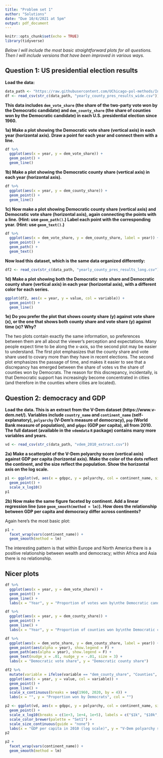 ```yaml
---
title: "Problem set 1"
author: "Solutions"
date: "Due 10/4/2021 at 5pm"
output: pdf_document
---
```


```r
knitr::opts_chunk$set(echo = TRUE)
library(tidyverse)
```

*Below I will include the most basic straightforward plots for all questions. Then I will include versions that have been improved in various ways.* 

## Question 1: US presidential election results 

**Load the data:** 

```r
data_path <- "https://raw.githubusercontent.com/UChicago-pol-methods/IntroQSS-F21/main/data/"
df <- read_csv(str_c(data_path, "yearly_county_pres_results_wide.csv"))
```

**This data includes `dem_vote_share` (the share of the two-party vote won by the Democratic candidate) and `dem_county_share` (the share of counties won by the Democratic candidate) in each U.S.\ presidential election since 1960.**

**1a) Make a plot showing the Democratic vote share (vertical axis) in each year (horizontal axis). Draw a point for each year and connect them with a line.**

```r
df %>% 
  ggplot(aes(x = year, y = dem_vote_share)) + 
  geom_point() + 
  geom_line()
```




**1b) Make a plot showing the Democratic county share (vertical axis) in each year (horizontal axis).**

```r
df %>% 
  ggplot(aes(x = year, y = dem_county_share)) + 
  geom_point() + 
  geom_line()
```


**1c) Now make a plot showing Democratic county share (vertical axis) and Democratic vote share (horizontal axis), again connecting the points with a line. (Hint: use `geom_path()`.) Label each point with the corresponding year. (Hint: use `geom_text()`.)** 


```r
df %>% 
  ggplot(aes(x = dem_vote_share, y = dem_county_share, label = year)) + 
  geom_point() + 
  geom_path() + 
  geom_text()
```



**Now load this dataset, which is the same data organized differently:**

```r
df2 <- read_csv(str_c(data_path, "yearly_county_pres_results_long.csv"))
```

**1d) Make a plot showing both the Democratic vote share and Democratic county share (vertical axis) in each year (horizontal axis), with a different color for each series.**


```r
ggplot(df2, aes(x = year, y = value, col = variable)) + 
  geom_point() + 
  geom_line()
```



**1e) Do you prefer the plot that shows county share (y) against vote share (x), or the one that shows both county share and vote share (y) against time (x)? Why?**

The two plots contain exactly the same information, so preferences between them are all about the viewer's perception and expectations. Many people expect time to be along the x-axis, so the second plot may be easier to understand. The first plot emphasizes that the county share and vote share used to covary more than they have in recent elections. The second plot emphasizes the passage of time, and makes it easier to see that a discrepancy has emerged between the share of votes vs the share of counties won by Democrats. The reason for this discrepancy, incidentally, is that Democratic support has increasingly become concentrated in cities (and therefore in the counties where cities are located).    

## Question 2: democracy and GDP

**Load the data. This is an extract from the V-Dem dataset (https://www.v-dem.net/). Variables include `country_name` and `continent_name` (self-explanatory), `polyarchy` (V-Dem's measure of democracy), `pop` (World Bank measure of population), and `gdppc` (GDP per capita), all from 2010. The full dataset (available in the `vdemdata` `R` package) contains many more variables and years.**

```r
vd <- read_csv(str_c(data_path, "vdem_2010_extract.csv"))
```

**2a) Make a scatterplot of the V-Dem polyarchy score (vertical axis) against GDP per capita (horizontal axis). Make the color of the dots reflect the continent, and the size reflect the population. Show the horizontal axis on the log scale.**


```r
p1 <- ggplot(vd, aes(x = gdppc, y = polyarchy, col = continent_name, size = pop)) +
  geom_point() + 
  scale_x_log10()
p1
```


**2b) Now make the same figure faceted by continent. Add a linear regression line (use `geom_smooth(method = lm)`). How does the relationship between GDP per capita and democracy differ across continents?**

Again here's the most basic plot:

```r
p1 + 
  facet_wrap(vars(continent_name)) + 
  geom_smooth(method = lm)
```



The interesting pattern is that within Europe and North America there is a positive relationship between wealth and democracy; within Africa and Asia there is no relationship. 


## Nicer plots 

```r
df %>% 
  ggplot(aes(x = year, y = dem_vote_share)) + 
  geom_point() + 
  geom_line() + 
  labs(x = "Year", y = "Proportion of votes won by\nthe Democratic candidate")
```


```r
df %>% 
  ggplot(aes(x = year, y = dem_county_share)) + 
  geom_point() + 
  geom_line() + 
  labs(x = "Year", y = "Proportion of counties won by\nthe Democratic candidate")
```


```r
df %>% 
  ggplot(aes(x = dem_vote_share, y = dem_county_share, label = year)) + 
  geom_point(aes(alpha = year), show.legend = F) + 
  geom_path(aes(alpha = year), show.legend = F) + 
  geom_text(nudge_x = .01, nudge_y = -.01, size = 3) + 
  labs(x = "Democratic vote share", y = "Democratic county share") 
```



```r
df2 %>% 
  mutate(variable = ifelse(variable == "dem_county_share", "Counties", "Votes")) %>% 
  ggplot(aes(x = year, y = value, col = variable)) + 
  geom_point() + 
  geom_line() + 
  scale_x_continuous(breaks = seq(1960, 2020, by = 4)) + 
  labs(x = "", y = "Proportion won by Democrats", col = "")
```

```r
p2 <- ggplot(vd, aes(x = gdppc, y = polyarchy, col = continent_name, size = pop)) +
  geom_point() + 
  scale_x_log10(breaks = c(1e+3, 1e+4, 1e+5), labels = c("$1k", "$10k", "$100k")) + 
  scale_color_brewer(palette = "Set1") + 
  scale_size_continuous(guide = "none") + 
  labs(x = "GDP per capita in 2010 (log scale)", y = "V-Dem polyarchy score", col = "") 
p2
```


```r
p2 + 
  facet_wrap(vars(continent_name)) + 
  geom_smooth(method = lm)
```